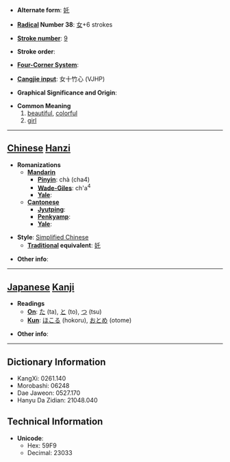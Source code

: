 * '''Alternate form''': [[奼]]

* '''[[Wiktionary:Chinese radical index| Radical]] Number 38''': [[Wiktionary:Chinese radical index 女|女]]+6 strokes

* '''[[Wiktionary:Chinese total strokes index|Stroke number]]''': [[Wiktionary:Chinese total strokes index 9|9]]

* '''Stroke order''': 

* '''[[Wiktionary:Chinese four corner index|Four-Corner System]]''': 

* '''[[Wiktionary:Chinese Cangjie index|Cangjie input]]''': 女十竹心 (VJHP)

* '''Graphical Significance and Origin''': 

* '''Common Meaning'''
*#[[beautiful]], [[colorful]]
*# [[girl]]


----

== [[Chinese]] [[Hanzi]] ==

* '''Romanizations'''
** '''[[Mandarin]]'''
*** '''[[Pinyin]]''': chà (cha4)
*** '''[[Wade-Giles]]''': ch'a<sup>4</sup>
*** '''[[Yale]]''': 
** '''[[Cantonese]]'''
*** '''[[Jyutping]]''':
*** '''[[Penkyamp]]''': 
*** '''[[Yale]]''': 

* '''Style''': [[Simplified Chinese]] 
** '''[[Traditional Chinese|Traditional]] equivalent''': [[奼]]

* '''Other info''': 

----

== [[Japanese]] [[Kanji]] ==

* '''Readings'''
** '''[[On]]''': [[た]] (ta), [[と]] (to), [[つ]] (tsu)
** '''[[Kun]]''': [[ほこる]] (hokoru), [[おとめ]] (otome)

* '''Other info''':  

----

== Dictionary Information ==

* KangXi: 0261.140
* Morobashi: 06248
* Dae Jaweon: 0527.170
* Hanyu Da Zidian: 21048.040

== Technical Information ==

* '''Unicode''':
** Hex: 59F9
** Decimal: 23033